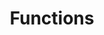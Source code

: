 ---
title: "Functions"
description: "Learn about functions in Restate, including how to create, invoke, and manage them."
icon: "brackets-curly"
---
